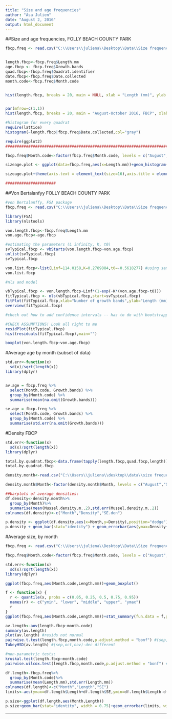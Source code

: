 ```yaml
---
title: "Size and age frequencies"
author: "Asa Julien"
date: "August 2, 2016"
output: html_document
---
```


##Size and age frequencies, FOLLY BEACH COUNTY PARK
```r
fbcp.freq <- read.csv("C:\\Users\\juliena\\Desktop\\Data\\Size frequency\\CSV files\\sizeagefreq_fbcp.csv")


length.fbcp<-fbcp.freq$Length.mm
age.fbcp <- fbcp.freq$Growth.bands
quad.fbcp<-fbcp.freq$Quadrat.identifier
date.fbcp<-fbcp.freq$Date.collected
month.code<-fbcp.freq$Month.code


hist(length.fbcp, breaks = 20, main = NULL, xlab = "Length (mm)", ylab = "Frequency", , col = "gray",font=2,font.lab=4,cex.lab=1.3,cex.axis=1.3)


par(mfrow=c(1,1))
hist(length.fbcp, breaks = 20, main = "August-October 2016, FBCP", xlab = "Length (mm)", ylab = "Frequency", col = "gray")

#histogram for every quadrat
require(lattice)
histogram(~length.fbcp|fbcp.freq$Date.collected,col="gray")

require(ggplot2)
###################################################################################

fbcp.freq$Month.code<-factor(fbcp.freq$Month.code, levels = c("August","September","October","November","December", "January")) #reordering the months

sizeage.plot <- ggplot(data=fbcp.freq,aes(x=Length.mm))+geom_histogram(binwidth = 5)+facet_grid(~Month.code)+theme_bw()+labs(x="Length (mm)",y="Frequency")

sizeage.plot+theme(axis.text = element_text(size=16),axis.title = element_text(size = 20,face = "bold"),strip.text = element_text(size=18,face = "bold")) #BEAUTIFUL and you can change binwidths!!! Remember that Aug had 5 samples, vs. 10 in Sep and Oct

###################### 

```


##Von Bertalanfyy FOLLY BEACH COUNTY PARK
```r
#von Bertalanffy, FSA package
fbcp.freq <- read.csv("C:\\Users\\juliena\\Desktop\\Data\\Size frequency\\CSV files\\sizeagefreq_fbcp.csv") #This file will need to be constantly updated!

library(FSA)
library(nlstools)

von.length.fbcp<-fbcp.freq$Length.mm
von.age.fbcp<-age.fbcp

#estimating the parameters (L infinity, K, t0)
svTypical.fbcp <- vbStarts(von.length.fbcp~von.age.fbcp)
unlist(svTypical.fbcp) 
svTypical.fbcp

von.list.fbcp<-list(Linf=114.0158,K=0.2789884,t0=-0.5618277) #using same Linf variable - CAREFUL
von.list.fbcp

#nls and model

vbTypical.fbcp <- von.length.fbcp~Linf*(1-exp(-K*(von.age.fbcp-t0)))
fitTypical.fbcp <- nls(vbTypical.fbcp,start=svTypical.fbcp)
fitPlot(fitTypical.fbcp,xlab="Number of growth bands",ylab="Length (mm)",main="",cex.axis=1.2,cex.lab=1.4,font.lab=2)
overview(fitTypical.fbcp)

#check out how to add confidence intervals -- has to do with bootstrapping

#CHECK ASSUMPTIONS! Look all right to me
residPlot(fitTypical.fbcp)
hist(residuals(fitTypical.fbcp),main="")

boxplot(von.length.fbcp~von.age.fbcp)
```


#Average age by month (subset of data)
```r

std.err<-function(x)
  sd(x)/sqrt(length(x))
library(dplyr)


av.age = fbcp.freq %>%
  select(Month.code, Growth.bands) %>%
  group_by(Month.code) %>%
  summarise(mean(na.omit(Growth.bands)))

se.age = fbcp.freq %>%
  select(Month.code, Growth.bands) %>%
  group_by(Month.code) %>%
  summarise(std.err(na.omit(Growth.bands)))


```


#Density FBCP
```r

std.err<-function(x)
  sd(x)/sqrt(length(x))
library(dplyr)

total.by.quadrat.fbcp<-data.frame(tapply(length.fbcp,quad.fbcp,length))
total.by.quadrat.fbcp 

density.month<-read.csv("C:\\Users\\juliena\\desktop\\data\\size frequency\\csv files\\density_month_fbcp.csv")

density.month$Month<-factor(density.month$Month, levels = c("August","September","October","November","December", "January")) #Ordering the months

##barplots of average densities:
df.density<-density.month%>%
  group_by(Month)%>%
  summarise(mean(Mussel.density.m..2),std.err(Mussel.density.m..2))
colnames(df.density)<-c("Month","Density","SE.den")

p.density <- ggplot(df.density,aes(x=Month,y=Density),position="dodge")
p.density + geom_bar(stat="identity") + geom_errorbar(aes(ymax=Density+SE.den,ymin=Density-SE.den), width=0.25) + labs(x=expression(Month),y=expression(Density~(individuals~m^{-2}))) + theme(axis.title = element_text(size = 20,face = "bold"), strip.text = element_text(size=18,face = "bold"), axis.text.x = element_text(size=13,face = "bold"), axis.text.y = element_text(size = 13, face = "bold"))

```



#Average size, by month
```r

fbcp.freq <- read.csv("C:\\Users\\juliena\\Desktop\\Data\\Size frequency\\CSV files\\sizeagefreq_fbcp.csv")

fbcp.freq$Month.code<-factor(fbcp.freq$Month.code, levels = c("August","September","October","November","December","January")) #reordering the months

std.err<-function(x)
  sd(x)/sqrt(length(x))
library(dplyr)

ggplot(fbcp.freq,aes(Month.code,Length.mm))+geom_boxplot()

f <- function(x) {
  r <- quantile(x, probs = c(0.05, 0.25, 0.5, 0.75, 0.95))
  names(r) <- c("ymin", "lower", "middle", "upper", "ymax")
  r
}
ggplot(fbcp.freq,aes(Month.code,Length.mm))+stat_summary(fun.data = f,geom = "boxplot")

av.length<-aov(length.fbcp~month.code)
summary(av.length)
plot(av.length) #resids not normal
pairwise.t.test(length.fbcp,month.code,p.adjust.method = "bonf") #(sep,oct)-Dec different
TukeyHSD(av.length) #(sep,oct,nov)-dec different

#non-parametric tests:
kruskal.test(length.fbcp~month.code)
pairwise.wilcox.test(length.fbcp,month.code,p.adjust.method = "bonf") #December significantly lower than Nov.,Oct.,Sep 

df.length<-fbcp.freq%>%
  group_by(Month.code)%>%
  summarise(mean(Length.mm),std.err(Length.mm))
colnames(df.length)<-c("Month","Length","SE")
limits<-aes(ymax=df.length$Length+df.length$SE,ymin=df.length$Length-df.length$SE)

p.size<-ggplot(df.length,aes(Month,Length))
p.size+geom_bar(stat="identity", width = 0.75)+geom_errorbar(limits, width=0.25)+labs(x="Month",y="Length (mm)")
```

----------------------------------------------------------------------------------------------------------------------------------------------------------------------------
